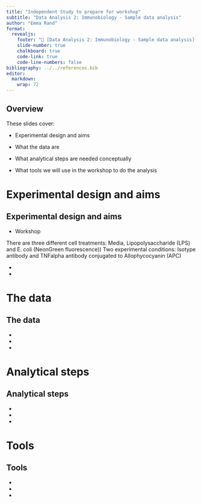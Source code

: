 ```yaml
---
title: "Independent Study to prepare for workshop"
subtitle: "Data Analysis 2: Immunobiology - Sample data analysis"
author: "Emma Rand"
format: 
  revealjs:
    footer: "🔗 [Data Analysis 2: Immunobiology - Sample data analysis](https://3mmarand.github.io/R4BABS/r4babs4/week-2/overview.html)"
    slide-number: true
    chalkboard: true
    code-link: true
    code-line-numbers: false
bibliography: ../../references.bib
editor: 
  markdown: 
    wrap: 72
---
```


## Overview

::: incremental

These slides cover:

-   Experimental design and aims

-   What the data are

-   What analytical steps are needed conceptually

-   What tools we will use in the workshop to do the analysis
:::


# Experimental design and aims

## Experimental design and aims

::: incremental
-   Workshop

There are three different cell treatments: Media, Lipopolysaccharide (LPS) and E. coli (NeonGreen fluorescence)) 
Two experimental conditions: Isotype antibody and TNFalpha antibody conjugated to Allophycocyanin (APC)

-   

-   
:::

# The data

## The data

::: incremental
-  

-   

-   
:::


# Analytical steps

## Analytical steps

::: incremental
-  

-   

-   
:::


# Tools

## Tools

::: incremental
-  

-   

-   
:::
